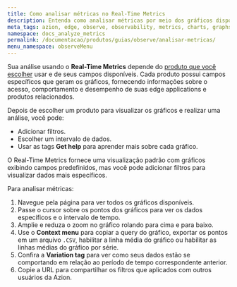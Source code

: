 ```yaml
---
title: Como analisar métricas no Real-Time Metrics
description: Entenda como analisar métricas por meio dos gráficos disponíveis.
meta_tags: azion, edge, observe, observability, metrics, charts, graphs
namespace: docs_analyze_metrics
permalink: /documentacao/produtos/guias/observe/analisar-metricas/
menu_namespace: observeMenu
---
```



Sua análise usando o **Real-Time Metrics** depende do [produto que você escolher](/pt-br/documentacao/produtos/observe/real-time-metrics/#escolha-de-produto-para-visualizar-metricas) usar e de seus campos disponíveis. Cada produto possui campos específicos que geram os gráficos, fornecendo informações sobre o acesso, comportamento e desempenho de suas edge applications e produtos relacionados.

Depois de escolher um produto para visualizar os gráficos e realizar uma análise, você pode:

- Adicionar filtros.
- Escolher um intervalo de dados.
- Usar as tags **Get help** para aprender mais sobre cada gráfico.

O Real-Time Metrics fornece uma visualização padrão com gráficos exibindo campos predefinidos, mas você pode adicionar filtros para visualizar dados mais específicos.

<LinkButton link="/pt-br/documentacao/produtos/guias/observe/adicionar-filtros-metrics/" label="consulte o guia sobre adicionar filtros" outlined target="_blank" />

Para analisar métricas:

1. Navegue pela página para ver todos os gráficos disponíveis.
2. Passe o cursor sobre os pontos dos gráficos para ver os dados específicos e o intervalo de tempo.
3. Amplie e reduza o zoom no gráfico rolando para cima e para baixo.
4. Use o **Context menu** para copiar a query do gráfico, exportar os pontos em um arquivo `.CSV`, habilitar a linha média do gráfico ou habilitar as linhas médias do gráfico por série.
5. Confira a **Variation tag** para ver como seus dados estão se comportando em relação ao período de tempo correspondente anterior.
6. Copie a URL para compartilhar os filtros que aplicados com outros usuários da Azion.

<br /><br />
---

